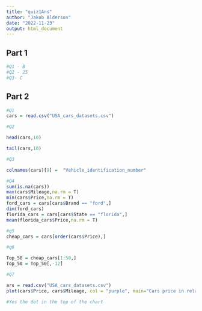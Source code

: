 ```yaml
---
title: "quiz1Ans"
author: "Jakob Alderson"
date: "2022-11-23"
output: html_document
---
```


## Part 1

```r
#Q1 - B
#Q2 - 25
#Q3- C
```

## Part 2

```r
#Q1
cars = read.csv("USA_cars_datasets.csv")
```


```r
#Q2

head(cars,10)

tail(cars,10)
```

```r
#Q3

colnames(cars)[9] =  "Vehicle_identification_number"

```

```r
#Q4
sum(is.na(cars))
max(cars$Mileage,na.rm = T)
min(cars$Price,na.rm = T)
ford_cars = cars[cars$Brand == "ford",]
dim(ford_cars)
florida_cars = cars[cars$State == "florida",]
mean(florida_cars$Price,na.rm = T)
```

```r
#q5
cheap_cars = cars[order(cars$Price),]
```


```r
#q6

Top_50 = cheap_cars[1:50,]
Top_50 = Top_50[,-12]
```


```r
#Q7

ars = read.csv("USA_cars_datasets.csv")
plot(cars$Price, cars$Mileage, col = "purple", main="Cars price in relation to car mileage", xlab = "Car Price", ylab = "Car mileage")

#Yes the dot in the top of the chart
```

